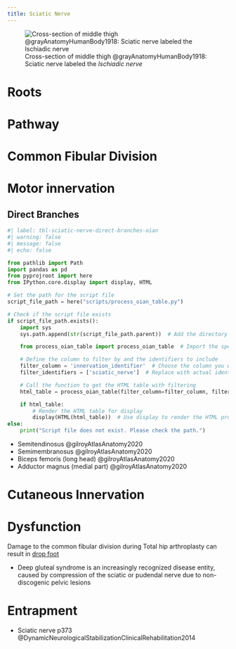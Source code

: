 ```yaml
---
title: Sciatic Nerve
---
```


![Cross-section of middle thigh @grayAnatomyHumanBody1918: Sciatic nerve labeled the *Ischiadic nerve*](/The Archive/Images/Gray anatomy 1918 images/Myology/image432 Cross-section through the middle of the thigh.gif)

# Roots

# Pathway

# Common Fibular Division {#common-fibular-division}

# Motor innervation

## Direct Branches

```python
#| label: tbl-sciatic-nerve-direct-branches-oian
#| warning: false
#| message: false
#| echo: false

from pathlib import Path
import pandas as pd
from pyprojroot import here
from IPython.core.display import display, HTML

# Set the path for the script file
script_file_path = here("scripts/process_oian_table.py")

# Check if the script file exists
if script_file_path.exists():
    import sys
    sys.path.append(str(script_file_path.parent))  # Add the directory of the script to the system path

    from process_oian_table import process_oian_table  # Import the specific function

    # Define the column to filter by and the identifiers to include
    filter_column = 'innervation_identifier'  # Choose the column you want to filter by
    filter_identifiers = ['sciatic_nerve']  # Replace with actual identifiers you want to include

    # Call the function to get the HTML table with filtering
    html_table = process_oian_table(filter_column=filter_column, filter_identifiers=filter_identifiers)

    if html_table:
        # Render the HTML table for display
        display(HTML(html_table))  # Use display to render the HTML properly
else:
    print("Script file does not exist. Please check the path.")

```


- Semitendinosus @gilroyAtlasAnatomy2020
- Semimembranosus @gilroyAtlasAnatomy2020
- Biceps femoris (long head) @gilroyAtlasAnatomy2020
- Adductor magnus (medial part) @gilroyAtlasAnatomy2020

# Cutaneous Innervation

# Dysfunction


Damage to the common fibular division during Total hip arthroplasty can result in [drop foot]({{< var ref-drop-foot.path >}})


- Deep gluteal syndrome is an increasingly recognized disease entity, caused by compression of the sciatic or pudendal nerve due to non-discogenic pelvic lesions

# Entrapment {#entrapment}

::: {.callout title="Reading list"}

- Sciatic nerve p373 @DynamicNeurologicalStabilizationClinicalRehabilitation2014

:::